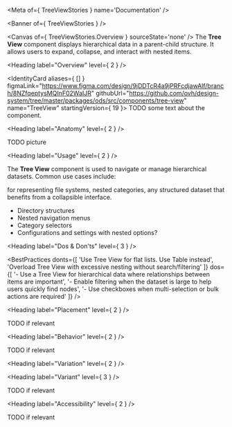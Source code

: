 
<Meta of={ TreeViewStories } name='Documentation' />

<Banner of={ TreeViewStories } />

<Canvas of={ TreeViewStories.Overview } sourceState='none' />
The **Tree View** component displays hierarchical data in a parent-child structure. It allows users to expand, collapse, and interact with nested items.

<Heading label="Overview" level={ 2 } />

<IdentityCard aliases={ [] }
              figmaLink="https://www.figma.com/design/9jDDTcR4a9jPRFcdjawAlf/branch/8NZfqeptysMQInF02WaIJR"
              githubUrl="https://github.com/ovh/design-system/tree/master/packages/ods/src/components/tree-view"
              name="TreeView"
              startingVersion={ 19 }>
  TODO some text about the component.
</IdentityCard>

<Heading label="Anatomy" level={ 2 } />

TODO picture

<Heading label="Usage" level={ 2 } />

The **Tree View** component is used to navigate or manage hierarchical datasets. Common use cases include:

for representing file systems, nested categories, any structured dataset that benefits from a collapsible interface.

- Directory structures
- Nested navigation menus
- Category selectors
- Configurations and settings with nested options?

<Heading label="Dos & Don'ts" level={ 3 } />

<BestPractices
  donts={[
    'Use Tree View for flat lists. Use Table instead',
    'Overload Tree View with excessive nesting without search/filtering'
  ]}
  dos={[
    '- Use a Tree View for hierarchical data where relationships between items are important',
    '- Enable filtering when the dataset is large to help users quickly find nodes',
    '- Use checkboxes when multi-selection or bulk actions are required'
  ]}
/>

<Heading label="Placement" level={ 2 } />

TODO if relevant

<Heading label="Behavior" level={ 2 } />

TODO if relevant

<Heading label="Variation" level={ 2 } />

<Heading label="Variant" level={ 3 } />

TODO if relevant

<Heading label="Accessibility" level={ 2 } />

TODO if relevant
